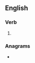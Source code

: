 ==English==

===Verb===
{{head|en|verb form}}

# {{en-past of|Latinise}}

===Anagrams===
* {{l|en|denialist}}